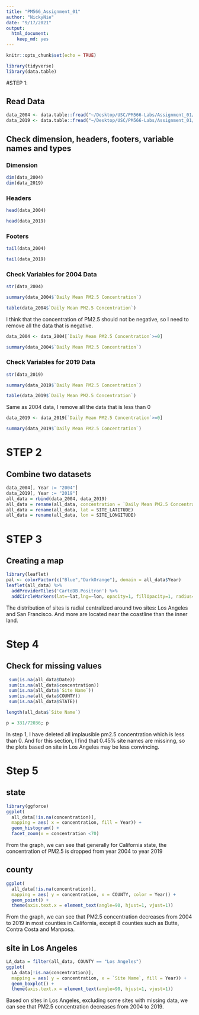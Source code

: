 ```yaml
---
title: "PM566_Assignment_01"
author: "NickyNie"
date: "9/17/2021"
output: 
  html_document: 
    keep_md: yes
---
```


```r
knitr::opts_chunk$set(echo = TRUE)
```

```r
library(tidyverse)
library(data.table)
```

#STEP 1:

## Read Data
```r
data_2004 <- data.table::fread("~/Desktop/USC/PM566-Labs/Assignment_01/2004.csv")
data_2019 <- data.table::fread("~/Desktop/USC/PM566-Labs/Assignment_01/2019.csv")
```


## Check dimension, headers, footers, variable names and types

### Dimension
```r
dim(data_2004)
dim(data_2019)
```

### Headers
```r
head(data_2004)
```
```r
head(data_2019)
```

### Footers
```r
tail(data_2004)
```
```r
tail(data_2019)
```
### Check Variables for 2004 Data
```r
str(data_2004)
```
```r
summary(data_2004$`Daily Mean PM2.5 Concentration`)
```

```r
table(data_2004$`Daily Mean PM2.5 Concentration`)
```

I think that the concentration of PM2.5 should not be negative, so I need to remove all the data that is negative.
```r
data_2004 <- data_2004[`Daily Mean PM2.5 Concentration`>=0]
```

```r
summary(data_2004$`Daily Mean PM2.5 Concentration`)
```

### Check Variables for 2019 Data
```r
str(data_2019)
```
```r
summary(data_2019$`Daily Mean PM2.5 Concentration`)
```
```r
table(data_2019$`Daily Mean PM2.5 Concentration`)
```
Same as 2004 data, I remove all the data that is less than 0
```r
data_2019 <- data_2019[`Daily Mean PM2.5 Concentration`>=0]
```

```r
summary(data_2019$`Daily Mean PM2.5 Concentration`)
```

# STEP 2

## Combine two datasets

```r
data_2004[, Year := "2004"]
data_2019[, Year := "2019"]
all_data = rbind(data_2004, data_2019)
all_data = rename(all_data, concentration = `Daily Mean PM2.5 Concentration`)
all_data = rename(all_data, lat = SITE_LATITUDE)
all_data = rename(all_data, lon = SITE_LONGITUDE)
```

# STEP 3

## Creating a map
```r
library(leaflet)
pal <- colorFactor(c("Blue","DarkOrange"), domain = all_data$Year)
leaflet(all_data) %>%
  addProviderTiles('CartoDB.Positron') %>% 
  addCircleMarkers(lat=~lat,lng=~lon, opacity=1, fillOpacity=1, radius=1,color = ~pal(all_data$Year))
```
The distribution of sites is radial centralized around two sites: Los Angeles and San Francisco. And more are located near the coastline than the inner land.

# Step 4
## Check for missing values
```r
 sum(is.na(all_data$Date))
 sum(is.na(all_data$concentration))
 sum(is.na(all_data$`Site Name`))
 sum(is.na(all_data$COUNTY))
 sum(is.na(all_data$STATE))
```
```r
length(all_data$`Site Name`)
```
```r
p = 331/72036; p
```
In step 1, I have deleted all implausible pm2.5 concentration which is less than 0. And for this section, I find that 0.45% site names are missinng, so the plots based on site in Los Angeles may be less convincing.

# Step 5
## state
```r
library(ggforce)
ggplot( 
  all_data[!is.na(concentration)], 
  mapping = aes( x = concentration, fill = Year)) +
  geom_histogram() +
  facet_zoom(x = concentration <70)
```

From the graph, we can see that generally for California state, the concentration of PM2.5 is dropped from year 2004 to year 2019

## county
```r
ggplot( 
  all_data[!is.na(concentration)], 
  mapping = aes( y = concentration, x = COUNTY, color = Year)) +
  geom_point() +
  theme(axis.text.x = element_text(angle=90, hjust=1, vjust=1))
```

From the graph, we can see that PM2.5 concentration decreases from 2004 to 2019 in most counties in California, except 8 counties such as Butte, Contra Costa and Manposa.

## site in Los Angeles
```r
LA_data = filter(all_data, COUNTY == "Los Angeles")
ggplot( 
  LA_data[!is.na(concentration)], 
  mapping = aes( y = concentration, x = `Site Name`, fill = Year)) +
  geom_boxplot() +
  theme(axis.text.x = element_text(angle=90, hjust=1, vjust=1))
```

Based on sites in Los Angeles, excluding some sites with missing data, we can see that PM2.5 concentration decreases from 2004 to 2019.
